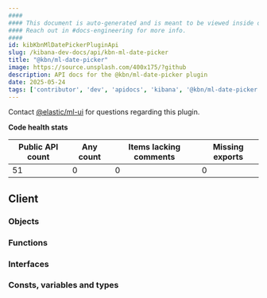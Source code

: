 ```yaml
---
####
#### This document is auto-generated and is meant to be viewed inside our experimental, new docs system.
#### Reach out in #docs-engineering for more info.
####
id: kibKbnMlDatePickerPluginApi
slug: /kibana-dev-docs/api/kbn-ml-date-picker
title: "@kbn/ml-date-picker"
image: https://source.unsplash.com/400x175/?github
description: API docs for the @kbn/ml-date-picker plugin
date: 2025-05-24
tags: ['contributor', 'dev', 'apidocs', 'kibana', '@kbn/ml-date-picker']
---
```




Contact [@elastic/ml-ui](https://github.com/orgs/elastic/teams/ml-ui) for questions regarding this plugin.

**Code health stats**

| Public API count  | Any count | Items lacking comments | Missing exports |
|-------------------|-----------|------------------------|-----------------|
| 51 | 0 | 0 | 0 |

## Client

### Objects
<DocDefinitionList data={kbnMlDatePickerObj.client.objects}/>

### Functions
<DocDefinitionList data={kbnMlDatePickerObj.client.functions}/>

### Interfaces
<DocDefinitionList data={kbnMlDatePickerObj.client.interfaces}/>

### Consts, variables and types
<DocDefinitionList data={kbnMlDatePickerObj.client.misc}/>

